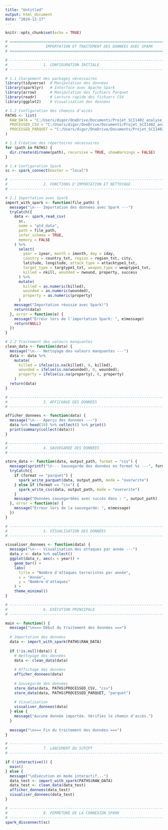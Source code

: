 ```yaml
---
title: "Untitled"
output: html_document
date: "2024-12-17"
---
```


```r
knitr::opts_chunk$set(echo = TRUE)
```



```r
# ==============================================================================
#                 IMPORTATION ET TRAITEMENT DES DONNÉES AVEC SPARK
# ==============================================================================

# -----------------------------------------------------------------------------
#                1. CONFIGURATION INITIALE
# -----------------------------------------------------------------------------

# 1.1 Chargement des packages nécessaires
library(tidyverse)  # Manipulation des données
library(sparklyr)   # Interface avec Apache Spark
library(arrow)      # Manipulation des fichiers Parquet
library(readr)      # Lecture rapide des fichiers CSV
library(ggplot2)    # Visualisation des données

# 1.2 Configuration des chemins d'accès
PATHS <- list(
  RAW_DATA = "C:/Users/digor/OneDrive/Documents/Projet_SCI1402_analyse_GTD/data/raw/globalterrorismdb_0718dist.csv",
  PROCESSED_CSV = "C:/Users/digor/OneDrive/Documents/Projet_SCI1402_analyse_GTD/data/processed/gtd_clean.csv",
  PROCESSED_PARQUET = "C:/Users/digor/OneDrive/Documents/Projet_SCI1402_analyse_GTD/data/processed/gtd_clean.parquet"
)

# 1.3 Création des répertoires nécessaires
for (path in PATHS) {
  dir.create(dirname(path), recursive = TRUE, showWarnings = FALSE)
}

# 1.4 Configuration Spark
sc <- spark_connect(master = "local")

# -----------------------------------------------------------------------------
#                2. FONCTIONS D'IMPORTATION ET NETTOYAGE
# -----------------------------------------------------------------------------

# 2.1 Importation avec Spark
import_with_spark <- function(file_path) {
  message("\n--- Importation des données avec Spark ---")
  tryCatch({
    data <- spark_read_csv(
      sc, 
      name = "gtd_data", 
      path = file_path, 
      infer_schema = TRUE, 
      memory = FALSE
    ) %>%
      select(
        year = iyear, month = imonth, day = iday,
        country = country_txt, region = region_txt, city,
        latitude, longitude, attack_type = attacktype1_txt,
        target_type = targtype1_txt, weapon_type = weaptype1_txt,
        killed = nkill, wounded = nwound, property, success
      ) %>%
      mutate(
        killed = as.numeric(killed),
        wounded = as.numeric(wounded),
        property = as.numeric(property)
      )
    message("Importation réussie avec Spark!")
    return(data)
  }, error = function(e) {
    message("Erreur lors de l'importation Spark: ", e$message)
    return(NULL)
  })
}

# 2.2 Traitement des valeurs manquantes
clean_data <- function(data) {
  message("\n--- Nettoyage des valeurs manquantes ---")
  data <- data %>%
    mutate(
      killed = ifelse(is.na(killed), 0, killed),
      wounded = ifelse(is.na(wounded), 0, wounded),
      property = ifelse(is.na(property), 0, property)
    )
  return(data)
}

# -----------------------------------------------------------------------------
#                3. AFFICHAGE DES DONNÉES
# -----------------------------------------------------------------------------

afficher_donnees <- function(data) {
  message("\n--- Aperçu des données ---")
  data %>% head(10) %>% collect() %>% print()
  print(summary(collect(data)))
}

# -----------------------------------------------------------------------------
#                4. SAUVEGARDE DES DONNÉES
# -----------------------------------------------------------------------------

store_data <- function(data, output_path, format = "csv") {
  message(sprintf("\n--- Sauvegarde des données en format %s ---", format))
  tryCatch({
    if (format == "parquet") {
      spark_write_parquet(data, output_path, mode = "overwrite")
    } else if (format == "csv") {
      spark_write_csv(data, output_path, mode = "overwrite")
    }
    message("Données sauvegardées avec succès dans : ", output_path)
  }, error = function(e) {
    message("Erreur lors de la sauvegarde: ", e$message)
  })
}

# -----------------------------------------------------------------------------
#                5. VISUALISATION DES DONNÉES
# -----------------------------------------------------------------------------

visualiser_donnees <- function(data) {
  message("\n--- Visualisation des attaques par année ---")
  data_r <- data %>% collect()
  ggplot(data_r, aes(x = year)) +
    geom_bar() +
    labs(
      title = "Nombre d'attaques terroristes par année",
      x = "Année",
      y = "Nombre d'attaques"
    ) +
    theme_minimal()
}

# -----------------------------------------------------------------------------
#                6. EXÉCUTION PRINCIPALE
# -----------------------------------------------------------------------------

main <- function() {
  message("\n=== Début du traitement des données ===")
  
  # Importation des données
  data <- import_with_spark(PATHS$RAW_DATA)
  
  if (!is.null(data)) {
    # Nettoyage des données
    data <- clean_data(data)
    
    # Affichage des données
    afficher_donnees(data)
    
    # Sauvegarde des données
    store_data(data, PATHS$PROCESSED_CSV, "csv")
    store_data(data, PATHS$PROCESSED_PARQUET, "parquet")
    
    # Visualisation
    visualiser_donnees(data)
  } else {
    message("Aucune donnée importée. Vérifiez le chemin d'accès.")
  }
  
  message("\n=== Fin du traitement des données ===")
}

# -----------------------------------------------------------------------------
#                7. LANCEMENT DU SCRIPT
# -----------------------------------------------------------------------------

if (!interactive()) {
  main()
} else {
  message("\nExécution en mode interactif...")
  data_test <- import_with_spark(PATHS$RAW_DATA)
  data_test <- clean_data(data_test)
  afficher_donnees(data_test)
  visualiser_donnees(data_test)
}

# -----------------------------------------------------------------------------
#                8. FERMETURE DE LA CONNEXION SPARK
# -----------------------------------------------------------------------------
spark_disconnect(sc)

```
